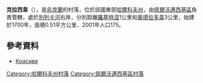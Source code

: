 {{coord|49|16|42|N|36|28|8|E|scale:30000_region:UA|display=title}}

'''克拉西韋'''（{{lang-uk|Красиве}}），是[[烏克蘭|烏克蘭]]的村落，位於該國東部[[哈爾科夫州|哈爾科夫州]]，由[[佩爾沃邁西基區|佩爾沃邁西基區]]負責管轄，處於[[別列卡河|別列卡河]]右岸，分別距離[[羅基特涅_(佩爾沃邁西基區)|羅基特涅]]1公里和[[奧德拉多韋_(佩爾沃邁西基區)|奧德拉多韋]]3公里，始建於1700年，面積0.51平方公里，2001年人口175。

==參考資料==
* [http://w1.c1.rada.gov.ua/pls/z7502/A005?rdat1=09.01.2009&rf7571=33873 Красиве]{{dead link|date=2017年11月 |bot=InternetArchiveBot |fix-attempted=yes }}

{{DEFAULTSORT:Красиве}}
[[Category:哈爾科夫州村落|Category:哈爾科夫州村落]]
[[Category:佩爾沃邁西基區村落|Category:佩爾沃邁西基區村落]]


{{Kharkiv-geo-stub}}